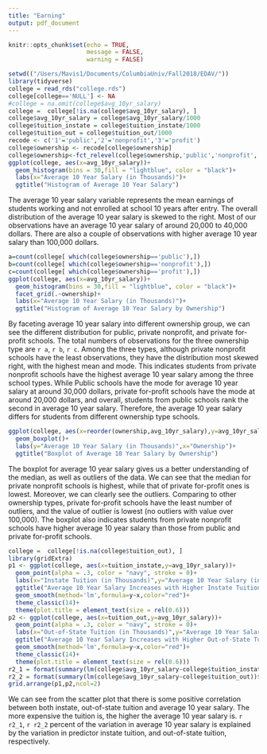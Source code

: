 ```yaml
---
title: "Earning"
output: pdf_document
---
```


```r
knitr::opts_chunk$set(echo = TRUE,
                      message = FALSE,
                      warning = FALSE)
```

```r
setwd(("/Users/Mavis1/Documents/ColumbiaUniv/Fall2018/EDAV/"))
library(tidyverse)
college = read_rds("college.rds")
college[college=='NULL'] <- NA
#college = na.omit(college$avg_10yr_salary)
college =  college[!is.na(college$avg_10yr_salary), ]
college$avg_10yr_salary = college$avg_10yr_salary/1000
college$tuition_instate = college$tuition_instate/1000
college$tuition_out = college$tuition_out/1000
recode <- c('1'='public','2'='nonprofit','3'='profit')
college$ownership <- recode[college$ownership]
college$ownership<-fct_relevel(college$ownership,'public','nonprofit','profit')
ggplot(college, aes(x=avg_10yr_salary))+
  geom_histogram(bins = 30,fill = "lightblue", color = "black")+
  labs(x="Average 10 Year Salary (in Thousands)")+
  ggtitle("Histogram of Average 10 Year Salary")
```
The average 10 year salary variable represents the mean earnings of students working and not enrolled at school 10 years after entry. The overall distribution of the average 10 year salary is skewed to the right. Most of our observations have an average 10 year salary of around 20,000 to 40,000 dollars. There are also a couple of observations with higher average 10 year salary than 100,000 dollars.


```r
a=count(college[ which(college$ownership=='public'),])
b=count(college[ which(college$ownership=='nonprofit'),])
c=count(college[ which(college$ownership=='profit'),])
ggplot(college, aes(x=avg_10yr_salary))+
  geom_histogram(bins = 30,fill = "lightblue", color = "black")+
  facet_grid(.~ownership)+
  labs(x="Average 10 Year Salary (in Thousands)")+
  ggtitle("Histogram of Average 10 Year Salary by Ownership")
```

By faceting average 10 year salary into different ownership group, we can see the different distribution for public, private nonprofit, and private for-profit schools. The total numbers of observations for the three ownership type are `r a`, `r b`, `r c`. Among the three types, although private nonprofit schools have the least observations, they have the distribution most skewed right, with the highest mean and mode. This indicates students from private nonprofit schools have the highest average 10 year salary among the three school types. While Public schools have the mode for average 10 year salary at around 30,000 dollars, private for-profit schools have the mode at around 20,000 dollars, and overall, students from public schools rank the second in average 10 year salary. Therefore, the average 10 year salary differs for students from different ownership type schools.

```r
ggplot(college, aes(x=reorder(ownership,avg_10yr_salary),y=avg_10yr_salary))+
  geom_boxplot()+
  labs(y="Average 10 Year Salary (in Thousands)",x="Ownership")+
  ggtitle("Boxplot of Average 10 Year Salary by Ownership")
```
The boxplot for average 10 year salary gives us a better understanding of the median, as well as outliers of the data. We can see that the median for private nonprofit schools is highest, while that of private for-profit ones is lowest. Moreover, we can clearly see the outliers. Comparing to other ownership types, private for-profit schools have the least number of outliers, and the value of outlier is lowest (no outliers with value over 100,000). The boxplot also indicates students from private nonprofit schools have higher average 10 year salary than those from public and private for-profit schools.


```r
college =  college[!is.na(college$tuition_out), ]
library(gridExtra)
p1 <- ggplot(college, aes(x=tuition_instate,y=avg_10yr_salary))+
  geom_point(alpha = .3, color = "navy", stroke = 0)+
  labs(x="Instate Tuition (in Thousands)",y="Average 10 Year Salary (in Thousands)")+
  ggtitle("Average 10 Year Salary Increases with Higher Instate Tuition")+ 
  geom_smooth(method='lm',formula=y~x,color="red")+
  theme_classic(14)+
  theme(plot.title = element_text(size = rel(0.6)))
p2 <- ggplot(college, aes(x=tuition_out,y=avg_10yr_salary))+
  geom_point(alpha = .3, color = "navy", stroke = 0)+
  labs(x="Out-of-State Tuition (in Thousands)",y="Average 10 Year Salary (in Thousands)")+
  ggtitle("Average 10 Year Salary Increases with Higher Out-of-State Tuition")+ 
  geom_smooth(method='lm',formula=y~x,color="red")+
  theme_classic(14)+
  theme(plot.title = element_text(size = rel(0.6)))
r2_1 = format(summary(lm(college$avg_10yr_salary~college$tuition_instate))$r.squared*100, digits = 3)
r2_2 = format(summary(lm(college$avg_10yr_salary~college$tuition_out))$r.squared*100, digits = 3)
grid.arrange(p1,p2,ncol=2)
```
We can see from the scatter plot that there is some positive correlation between both instate, out-of-state tuition and average 10 year salary. The more expensive the tuition is, the higher the average 10 year salary is. `r r2_1`, `r r2_2` percent of the variation in average 10 year salary is explained by the variation in predictor instate tuition, and out-of-state tuition, respectively.



